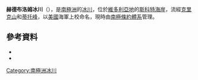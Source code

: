 {{coord|76|34|S|162|24|E|source:GNIS|display=title}}

'''赫德布洛姆冰川'''（{{lang-en|Hedblom Glacier}}），是[[南極洲|南極洲]]的[[冰川|冰川]]，位於[[維多利亞地|維多利亞地]]的[[斯科特海岸|斯科特海岸]]，流經[[克里克山|克里克山]]和[[蒂托峰|蒂托峰]]，以[[美國|美國]]海軍上校命名，現時由[[南極條約體系|南極條約體系]]管理。

==參考資料==
*{{cite gnis | type = antarid | id = 17696| name = Hedblom Glacier | accessdate = 2012-06-05}}
*{{usgs-gazetteer|id=17696}}

{{DEFAULTSORT:Hedblom Glacier}}
[[Category:南極洲冰川|Category:南極洲冰川]]


{{ScottCoast-geo-stub}}